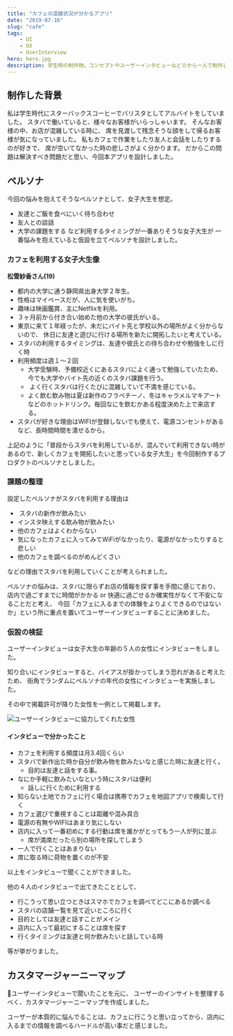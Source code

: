 ```yaml
---
title: "カフェの混雑状況が分かるアプリ"
date: "2019-07-16"
slug: "cafe"
tags: 
    - UI
    - UX
    - UserInterview
hero: hero.jpg
description: 学生時の制作物。コンセプトやユーザーインタビューなど０から一人で制作しました。
---
```

## 制作した背景
私は学生時代にスターバックスコーヒーでバリスタとしてアルバイトをしていました。
スタバで働いていると、様々なお客様がいらっしゃいます。
そんなお客様の中、お店が混雑している時に、
席を見渡して残念そうな顔をして帰るお客様が気になっていました。
私もカフェで作業をしたり友人と会話をしたりするのが好きで、
席が空いてなかった時の悲しさがよく分かります。
だからこの問題は解決すべき問題だと思い、今回本アプリを設計しました。

## ペルソナ
今回の悩みを抱えてそうなペルソナとして、女子大生を想定。
- 友達とご飯を食べにいく待ち合わせ
- 友人との談話
- 大学の課題をする
など利用するタイミングが一番ありそうな女子大生が
一番悩みを抱えていると仮設を立てペルソナを設計しました。

### カフェを利用する女子大生像
**松雪紗香さん(19)**
- 都内の大学に通う静岡県出身大学２年生。
- 性格はマイペースだが、人に気を使いがち。
- 趣味は映画鑑賞、主にNetflixを利用。
- ３ヶ月前から付き合い始めた他の大学の彼氏がいる。
- 東京に来て１年経ったが、未だにバイト先と学校以外の場所がよく分からないので、
休日に友達と遊びに行ける場所を新たに開拓したいと考えている。
- スタバの利用するタイミングは、友達や彼氏との待ち合わせや勉強をしに行く時
- 利用頻度は週１〜２回
    - 大学受験時、予備校近くにあるスタバによく通って勉強していたため、今でも大学やバイト先の近くのスタバ課題を行う。
    -  よく行くスタバは行くたびに混雑していて不満を感じている。
    - よく飲む飲み物は夏は新作のフラペチーノ、冬はキャラメルマキアートなどのホットドリンク。毎回なにを飲むかある程度決めた上で来店する。
- スタバが好きな理由はWIFIが登録しないでも使えて、電源コンセントがあるなど、長時間時間を潰せるから。

上記のように「普段からスタバを利用しているが、混んでいて利用できない時があるので、新しくカフェを開拓したいと思っている女子大生」を今回制作するプロダクトのペルソナとしました。 

### 課題の整理
設定したペルソナがスタバを利用する理由は
-  スタバの新作が飲みたい
- インスタ映えする飲み物が飲みたい
- 他のカフェはよくわからない
- 気になったカフェに入ってみてWiFiがなかったり、電源がなかったりすると悲しい
- 他のカフェを調べるのがめんどくさい

などの理由でスタバを利用していくことが考えられました。

ペルソナの悩みは、スタバに限らずお店の情報を探す事を手間に感じており、
店内で過ごすまでに時間がかかる or 快適に過ごせるか確実性がなくて不安になることだと考え、
今回「カフェに入るまでの体験をよりよくできるのではないか」という所に重点を置いてユーザーインタビューすることに決めました。

### 仮設の検証
ユーザーインタビューは女子大生の年齢の５人の女性にインタビューをしました。

知り合いにインタビューすると、バイアスが掛かってしまう恐れがあると考えたため、
街角でランダムにペルソナの年代の女性にインタビューを実施しました。

その中で掲載許可が降りた女性を一例として掲載します。

![ユーザーインタビューに協力してくれた女性](./user-interview.jpg)

#### インタビューで分かったこと
- カフェを利用する頻度は月3.4回くらい
- スタバで新作出た時か自分が飲み物を飲みたいなと感じた時に友達と行く。
    - 目的は友達と話をする事。
- なにか手軽に飲みたいなという時にスタバは便利
    - 話しに行くために利用する
- 知らない土地でカフェに行く場合は携帯でカフェを地図アプリで検索して行く
- カフェ選びで重視することは距離や混み具合
- 電源の有無やWIFIはあまり気にしない
- 店内に入って一番初めにする行動は席を誰かがとってもう一人が列に並ぶ
    - 席が満席だったら別の場所を探してしまう
- 一人で行くことはあまりない
- 席に取る時に荷物を置くのが不安

以上をインタビューで聞くことができました。

他の４人のインタビューで出てきたこととして、

- 行こうって思い立つときはスマホでカフェを調べてどこにあるか調べる
- スタバの店舗一覧を見て近いところに行く
- 目的としては友達と話すことがメイン
- 店内に入って最初にすることは席を探す
- 行くタイミングは友達と何か飲みたいと話している時

等が挙がりました。

## カスタマージャーニーマップ
ユーザーインタビューで聞いたことを元に、
ユーザーのインサイトを整理するべく、カスタマージャーニーマップを作成しました。

ユーザーが本質的に悩んでることは、カフェに行こうと思い立ってから、店内に入るまでの情報を調べるハードルが高い事だと感じました。